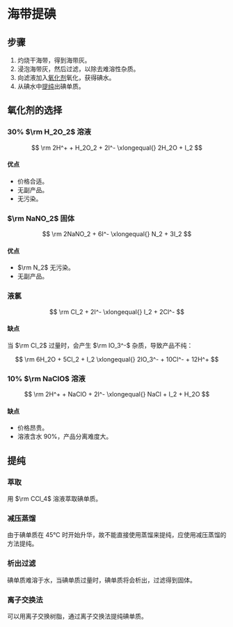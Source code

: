 
# 海带提碘

<div style={{ height: "400px" }}>
  <ReactFlow
    nodes={[
      {
        id: "1",
        data: { label: "干海带" },
        position: { x: 100, y: 20 },
      },
      {
        id: "2",
        data: { label: "滤液" },
        position: { x: 100, y: 100 },
      },
      {
        id: "3",
        data: { label: "粗碘" },
        position: { x: 100, y: 180 },
      },
      {
        id: "4",
        data: { label: "碘单质" },
        position: { x: 100, y: 260 },
      },
    ]}
    edges={[
      { id: "1-2", source: "1", target: "2", label: "浸泡 过滤" },
      { id: "2-3", source: "2", target: "3", label: "氯气 氧化" },
      { id: "3-4", source: "3", target: "4", label: "提纯" },
    ]}
    fitView
  >
    <Background />
    <Controls />
  </ReactFlow>
</div>

## 步骤

1. 灼烧干海带，得到海带灰。
2. 浸泡海带灰，然后过滤，以除去难溶性杂质。
3. 向滤液加入[氧化剂](#氧化剂的选择)氧化，获得碘水。
4. 从碘水中[提纯](#提纯)出碘单质。

## 氧化剂的选择

### 30% $\rm H_2O_2$ 溶液

$$
\rm
2H^+ + H_2O_2 + 2I^- \xlongequal{} 2H_2O + I_2
$$

#### 优点

- 价格合适。
- 无副产品。
- 无污染。

### $\rm NaNO_2$ 固体

$$
\rm
2NaNO_2 + 6I^- \xlongequal{} N_2 + 3I_2
$$

#### 优点

- $\rm N_2$ 无污染。
- 无副产品。

### 液氯

$$
\rm
Cl_2 + 2I^- \xlongequal{} I_2 + 2Cl^-
$$

#### 缺点

当 $\rm Cl_2$ 过量时，会产生 $\rm IO_3^-$ 杂质，导致产品不纯：

$$
\rm
6H_2O + 5Cl_2 + I_2 \xlongequal{} 2IO_3^- + 10Cl^- + 12H^+
$$

### 10% $\rm NaClO$ 溶液

$$
\rm
2H^+ + NaClO + 2I^- \xlongequal{} NaCl + I_2 + H_2O
$$

#### 缺点

- 价格昂贵。
- 溶液含水 90%，产品分离难度大。

## 提纯

### 萃取

用 $\rm CCl_4$ 溶液萃取碘单质。

### 减压蒸馏

由于碘单质在 45℃ 时开始升华，故不能直接使用蒸馏来提纯，应使用减压蒸馏的方法提纯。

### 析出过滤

碘单质难溶于水，当碘单质过量时，碘单质将会析出，过滤得到固体。

### 离子交换法

可以用离子交换树脂，通过离子交换法提纯碘单质。

